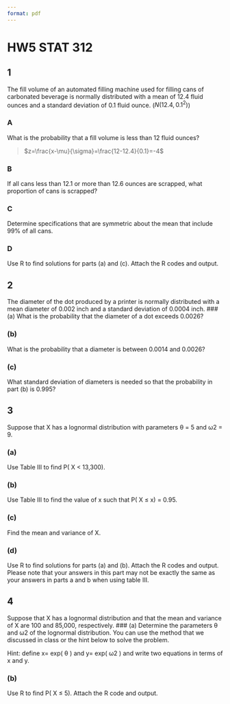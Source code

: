 ```yaml
---
format: pdf
---
```


# HW5 STAT 312

## 1
The fill volume of an automated filling machine used for filling cans of carbonated beverage is normally
distributed with a mean of 12.4 fluid ounces and a standard deviation of 0.1 fluid ounce. ($N(12.4, 0.1^2)$)

### A
What is the probability that a fill volume is less than 12 fluid ounces?

> $z=\frac{x-\mu}{\sigma}=\frac{12-12.4}{0.1}=-4$
>

### B
If all cans less than 12.1 or more than 12.6 ounces are scrapped, what proportion of cans is scrapped?

### C
Determine specifications that are symmetric about the mean that include 99% of all cans.

### D
Use R to find solutions for parts (a) and (c). Attach the R codes and output.

## 2
The diameter of the dot produced by a printer is normally distributed with a mean diameter of 0.002
inch and a standard deviation of 0.0004 inch.
### (a)
What is the probability that the diameter of a dot exceeds 0.0026?

### (b)
What is the probability that a diameter is between 0.0014 and 0.0026?

### (c)
What standard deviation of diameters is needed so that the probability in part (b) is 0.995?

## 3
Suppose that X has a lognormal distribution with parameters θ = 5 and ω2 = 9.

### (a)
Use Table III to find P( X < 13,300).

### (b)
Use Table III to find the value of x such that P( X ≤ x) = 0.95.

### (c)
Find the mean and variance of X.

### (d)
Use R to find solutions for parts (a) and (b). Attach the R codes and output. Please note that your answers in this part may not be exactly the same as your answers in parts a and b when using table III.

## 4
Suppose that X has a lognormal distribution and that the mean and variance of X are 100 and 85,000, respectively.
### (a)
Determine the parameters θ and ω2 of the lognormal distribution. You can use the method that we discussed in class or the hint below to solve the problem.

Hint: define x= exp( θ ) and y= exp( ω2 ) and write two equations in terms of x and y.


### (b)
Use R to find P( X ≤ 5). Attach the R code and output.

